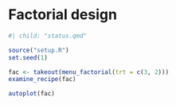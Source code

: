 # Factorial design

```r
#| child: "status.qmd"
```
```r
source("setup.R")
set.seed(1)
```

```r
fac <- takeout(menu_factorial(trt = c(3, 2)))
examine_recipe(fac)
```

```r
autoplot(fac)
```